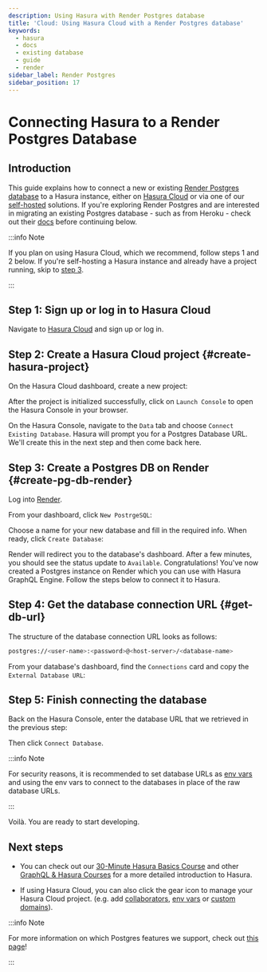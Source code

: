 ```yaml
---
description: Using Hasura with Render Postgres database
title: 'Cloud: Using Hasura Cloud with a Render Postgres database'
keywords:
  - hasura
  - docs
  - existing database
  - guide
  - render
sidebar_label: Render Postgres
sidebar_position: 17
---
```



# Connecting Hasura to a Render Postgres Database

## Introduction

This guide explains how to connect a new or existing [Render Postgres database](https://render.com/docs/databases) to a
Hasura instance, either on [Hasura Cloud](https://cloud.hasura.io) or via one of our
[self-hosted](/deployment/deployment-guides/index.mdx) solutions. If you're exploring Render Postgres and are
interested in migrating an existing Postgres database - such as from Heroku - check out their
[docs](https://render.com/docs/migrate-from-heroku) before continuing below.

:::info Note

If you plan on using Hasura Cloud, which we recommend, follow steps 1 and 2 below. If you're self-hosting a Hasura instance and
already have a project running, skip to [step 3](#create-pg-db-render).

:::

## Step 1: Sign up or log in to Hasura Cloud

Navigate to [Hasura Cloud](https://cloud.hasura.io/signup/?pg=docs&plcmt=body&cta=navigate-to-hasura-cloud&tech=default)
and sign up or log in.

## Step 2: Create a Hasura Cloud project {#create-hasura-project}

On the Hasura Cloud dashboard, create a new project:

<Thumbnail src="/img/cloud-dbs/create-hasura-cloud-project.png" alt="Create Hasura Cloud project" />

After the project is initialized successfully, click on `Launch Console` to open the Hasura Console in your browser.

On the Hasura Console, navigate to the `Data` tab and choose `Connect Existing Database`. Hasura will prompt you for a
Postgres Database URL. We'll create this in the next step and then come back here.

<Thumbnail src="/img/cloud-dbs/existing-db-setup.png" alt="Hasura Cloud database setup" width="700px" />

## Step 3: Create a Postgres DB on Render {#create-pg-db-render}

Log into [Render](https://dashboard.render.com/).

From your dashboard, click `New PostrgeSQL`:

<Thumbnail src="/img/cloud-dbs/render/render-new-pg.png" alt="Create a new PG db with Render" width="700px" />

Choose a name for your new database and fill in the required info. When ready, click `Create Database`:

<Thumbnail src="/img/cloud-dbs/render/render-pg-details.png" alt="Fill in the db details" width="700px" />

Render will redirect you to the database's dashboard. After a few minutes, you should see the status update to
`Available`. Congratulations! You've now created a Postgres instance on Render which you can use with Hasura GraphQL
Engine. Follow the steps below to connect it to Hasura.

## Step 4: Get the database connection URL {#get-db-url}

The structure of the database connection URL looks as follows:

```bash
postgres://<user-name>:<password>@<host-server>/<database-name>
```

From your database's dashboard, find the `Connections` card and copy the `External Database URL`:

<Thumbnail
  src="/img/cloud-dbs/render/render-connection-string.png"
  alt="Grab the PG db connection string"
  width="700px"
/>

## Step 5: Finish connecting the database

Back on the Hasura Console, enter the database URL that we retrieved in the previous step:

<Thumbnail
  src="/img/cloud-dbs/render/render-connect-db.png"
  alt="Connect the database on Hasura Console"
  width="700px"
/>

Then click `Connect Database`.

:::info Note

For security reasons, it is recommended to set database URLs as
[env vars](/projects/env-vars.mdx#manage-project-env-vars) and using the env vars to connect to the databases in place
of the raw database URLs.

:::

Voilà. You are ready to start developing.

<Thumbnail src="/img/cloud-dbs/hasura-console.png" alt="Hasura Console" />

## Next steps

- You can check out our [30-Minute Hasura Basics Course](https://hasura.io/learn/graphql/hasura/introduction/) and other
  [GraphQL & Hasura Courses](https://hasura.io/learn/) for a more detailed introduction to Hasura.

- If using Hasura Cloud, you can also click the gear icon to manage your Hasura Cloud project. (e.g. add
  [collaborators](/projects/collaborators.mdx#manage-project-collaborators),
  [env vars](/projects/env-vars.mdx#manage-project-env-vars) or
  [custom domains](/projects/domains.mdx#manage-project-domains)).

<Thumbnail src="/img/getting-started/project-manage.png" alt="Project actions" width="860px" />

:::info Note

For more information on which Postgres features we support, check out [this page](/databases/index.mdx#feature-support)!

:::
